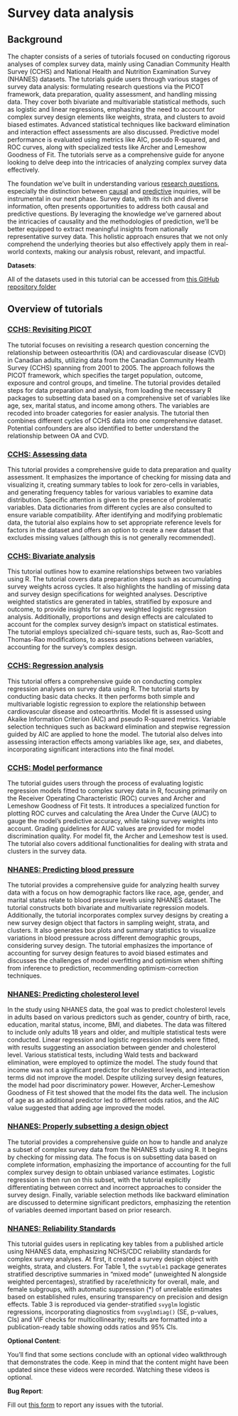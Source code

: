 # Survey data analysis {#lab04}

## Background

The chapter consists of a series of tutorials focused on conducting rigorous analyses of complex survey data, mainly using Canadian Community Health Survey (CCHS) and National Health and Nutrition Examination Survey (NHANES) datasets. The tutorials guide users through various stages of survey data analysis: formulating research questions via the PICOT framework, data preparation, quality assessment, and handling missing data. They cover both bivariate and multivariable statistical methods, such as logistic and linear regressions, emphasizing the need to account for complex survey design elements like weights, strata, and clusters to avoid biased estimates. Advanced statistical techniques like backward elimination and interaction effect assessments are also discussed. Predictive model performance is evaluated using metrics like AIC, pseudo R-squared, and ROC curves, along with specialized tests like Archer and Lemeshow Goodness of Fit. The tutorials serve as a comprehensive guide for anyone looking to delve deep into the intricacies of analyzing complex survey data effectively.

::: column-margin
The foundation we've built in understanding various [research questions](researchquestion.html), especially the distinction between [causal](confounding.html) and [predictive](predictivefactors.html) inquiries, will be instrumental in our next phase. Survey data, with its rich and diverse information, often presents opportunities to address both causal and predictive questions. By leveraging the knowledge we've garnered about the intricacies of causality and the methodologies of prediction, we'll be better equipped to extract meaningful insights from nationally representative survey data. This holistic approach ensures that we not only comprehend the underlying theories but also effectively apply them in real-world contexts, making our analysis robust, relevant, and impactful.
:::

::: callout-important
**Datasets**:

All of the datasets used in this tutorial can be accessed from [this GitHub repository folder](https://github.com/ehsanx/EpiMethods/tree/main/Data/surveydata)
:::

## Overview of tutorials

### [CCHS: Revisiting PICOT](surveydata1.html)

The tutorial focuses on revisiting a research question concerning the relationship between osteoarthritis (OA) and cardiovascular disease (CVD) in Canadian adults, utilizing data from the Canadian Community Health Survey (CCHS) spanning from 2001 to 2005. The approach follows the PICOT framework, which specifies the target population, outcome, exposure and control groups, and timeline. The tutorial provides detailed steps for data preparation and analysis, from loading the necessary R packages to subsetting data based on a comprehensive set of variables like age, sex, marital status, and income among others. The variables are recoded into broader categories for easier analysis. The tutorial then combines different cycles of CCHS data into one comprehensive dataset. Potential confounders are also identified to better understand the relationship between OA and CVD.

### [CCHS: Assessing data](surveydata2.html)

This tutorial provides a comprehensive guide to data preparation and quality assessment. It emphasizes the importance of checking for missing data and visualizing it, creating summary tables to look for zero-cells in variables, and generating frequency tables for various variables to examine data distribution. Specific attention is given to the presence of problematic variables. Data dictionaries from different cycles are also consulted to ensure variable compatibility. After identifying and modifying problematic data, the tutorial also explains how to set appropriate reference levels for factors in the dataset and offers an option to create a new dataset that excludes missing values (although this is not generally recommended).

### [CCHS: Bivariate analysis](surveydata3.html)

This tutorial outlines how to examine relationships between two variables using R. The tutorial covers data preparation steps such as accumulating survey weights across cycles. It also highlights the handling of missing data and survey design specifications for weighted analyses. Descriptive weighted statistics are generated in tables, stratified by exposure and outcome, to provide insights for survey weighted logistic regression analysis. Additionally, proportions and design effects are calculated to account for the complex survey design's impact on statistical estimates. The tutorial employs specialized chi-square tests, such as, Rao-Scott and Thomas-Rao modifications, to assess associations between variables, accounting for the survey's complex design.

### [CCHS: Regression analysis](surveydata4.html)

This tutorial offers a comprehensive guide on conducting complex regression analyses on survey data using R. The tutorial starts by conducting basic data checks. It then performs both simple and multivariable logistic regression to explore the relationship between cardiovascular disease and osteoarthritis. Model fit is assessed using Akaike Information Criterion (AIC) and pseudo R-squared metrics. Variable selection techniques such as backward elimination and stepwise regression guided by AIC are applied to hone the model. The tutorial also delves into assessing interaction effects among variables like age, sex, and diabetes, incorporating significant interactions into the final model.

### [CCHS: Model performance](surveydata5.html)

The tutorial guides users through the process of evaluating logistic regression models fitted to complex survey data in R, focusing primarily on the Receiver Operating Characteristic (ROC) curves and Archer and Lemeshow Goodness of Fit tests. It introduces a specialized function for plotting ROC curves and calculating the Area Under the Curve (AUC) to gauge the model's predictive accuracy, while taking survey weights into account. Grading guidelines for AUC values are provided for model discrimination quality. For model fit, the Archer and Lemeshow test is used. The tutorial also covers additional functionalities for dealing with strata and clusters in the survey data.

### [NHANES: Predicting blood pressure](surveydata6.html)

The tutorial provides a comprehensive guide for analyzing health survey data with a focus on how demographic factors like race, age, gender, and marital status relate to blood pressure levels using NHANES dataset. The tutorial constructs both bivariate and multivariate regression models. Additionally, the tutorial incorporates complex survey designs by creating a new survey design object that factors in sampling weight, strata, and clusters. It also generates box plots and summary statistics to visualize variations in blood pressure across different demographic groups, considering survey design. The tutorial emphasizes the importance of accounting for survey design features to avoid biased estimates and discusses the challenges of model overfitting and optimism when shifting from inference to prediction, recommending optimism-correction techniques.

### [NHANES: Predicting cholesterol level](surveydata7.html)

In the study using NHANES data, the goal was to predict cholesterol levels in adults based on various predictors such as gender, country of birth, race, education, marital status, income, BMI, and diabetes. The data was filtered to include only adults 18 years and older, and multiple statistical tests were conducted. Linear regression and logistic regression models were fitted, with results suggesting an association between gender and cholesterol level. Various statistical tests, including Wald tests and backward elimination, were employed to optimize the model. The study found that income was not a significant predictor for cholesterol levels, and interaction terms did not improve the model. Despite utilizing survey design features, the model had poor discriminatory power. However, Archer-Lemeshow Goodness of Fit test showed that the model fits the data well. The inclusion of age as an additional predictor led to different odds ratios, and the AIC value suggested that adding age improved the model.

### [NHANES: Properly subsetting a design object](surveydata8.html)

The tutorial provides a comprehensive guide on how to handle and analyze a subset of complex survey data from the NHANES study using R. It begins by checking for missing data. The focus is on subsetting data based on complete information, emphasizing the importance of accounting for the full complex survey design to obtain unbiased variance estimates. Logistic regression is then run on this subset, with the tutorial explicitly differentiating between correct and incorrect approaches to consider the survey design. Finally, variable selection methods like backward elimination are discussed to determine significant predictors, emphasizing the retention of variables deemed important based on prior research.

### [NHANES: Reliability Standards](surveydata9.html)

This tutorial guides users in replicating key tables from a published article using NHANES data, emphasizing NCHS/CDC reliability standards for complex survey analyses. At first, it created a survey design object with weights, strata, and clusters. For Table 1, the `svytable1` package generates stratified descriptive summaries in "mixed mode" (unweighted N alongside weighted percentages), stratified by race/ethnicity for overall, male, and female subgroups, with automatic suppression (*) of unreliable estimates based on established rules, ensuring transparency on precision and design effects. Table 3 is reproduced via gender-stratified `svyglm` logistic regressions, incorporating diagnostics from `svyglmdiag()` (SE, p-values, CIs) and VIF checks for multicollinearity; results are formatted into a publication-ready table showing odds ratios and 95% CIs. 

::: callout-tip
**Optional Content**:

You'll find that some sections conclude with an optional video walkthrough that demonstrates the code. Keep in mind that the content might have been updated since these videos were recorded. Watching these videos is optional.
:::

::: callout-warning
**Bug Report**:

Fill out [this form](https://forms.gle/YSwuiebtb1E9wjHu9) to report any issues with the tutorial.
:::
